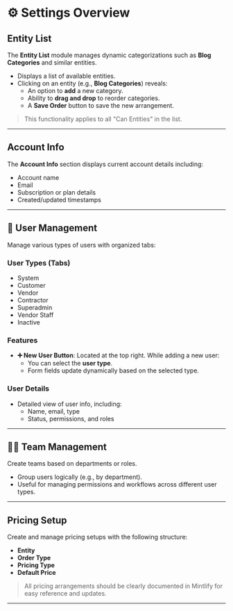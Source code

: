 # ⚙️ Settings Overview

## Entity List

The **Entity List** module manages dynamic categorizations such as **Blog Categories** and similar entities.

- Displays a list of available entities.
- Clicking on an entity (e.g., **Blog Categories**) reveals:
  - An option to **add** a new category.
  - Ability to **drag and drop** to reorder categories.
  - A **Save Order** button to save the new arrangement.

> This functionality applies to all "Can Entities" in the list.

---

## Account Info

The **Account Info** section displays current account details including:

- Account name
- Email
- Subscription or plan details
- Created/updated timestamps

---

## 👥 User Management

Manage various types of users with organized tabs:

### User Types (Tabs)

- System
- Customer
- Vendor
- Contractor
- Superadmin
- Vendor Staff
- Inactive

### Features

- **➕ New User Button**: Located at the top right. While adding a new user:
  - You can select the **user type**.
  - Form fields update dynamically based on the selected type.

### User Details

- Detailed view of user info, including:
  - Name, email, type
  - Status, permissions, and roles

---

## 🧑‍💼 Team Management

Create teams based on departments or roles.

- Group users logically (e.g., by department).
- Useful for managing permissions and workflows across different user types.

---

## Pricing Setup

Create and manage pricing setups with the following structure:

- **Entity**
- **Order Type**
- **Pricing Type**
- **Default Price**

> All pricing arrangements should be clearly documented in Mintlify for easy reference and updates.

---
